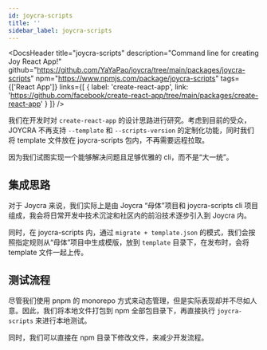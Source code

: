 ```yaml
---
id: joycra-scripts
title: ''
sidebar_label: joycra-scripts
---
```



<DocsHeader
  title="joycra-scripts"
  description="Command line for creating Joy React App!"
  github="https://github.com/YaYaPao/joycra/tree/main/packages/joycra-scripts"
  npm="https://www.npmjs.com/package/joycra-scripts"
  tags={['React App']}
  links={[
    {
      label: 'create-react-app',
      link: 'https://github.com/facebook/create-react-app/tree/main/packages/create-react-app'
    }
  ]}
/>

<!-- -->

我们在开发时对 `create-react-app` 的设计思路进行研究。考虑到目前的受众，JOYCRA 不再支持 `--template` 和 `--scripts-version` 的定制化功能，同时我们将 template 文件放在 joycra-scripts 包内，不再需要远程拉取。

因为我们试图实现一个能够解决问题且足够优雅的 cli，而不是“大一统”。

## 集成思路

对于 Joycra 来说，我们实际上是由 Joycra “母体”项目和 joycra-scripts cli 项目组成，我会将日常开发中技术沉淀和社区内的前沿技术逐步引入到 Joycra 内。

同时，在 joycra-scripts 内，通过 `migrate + template.json` 的模式，我们会按照指定规则从“母体”项目中生成模版，放到 `template` 目录下，在发布时，会将 template 文件一起上传。

## 测试流程

尽管我们使用 pnpm 的 monorepo 方式来动态管理，但是实际表现却并不尽如人意。因此，我们将本地文件打包到 npm 全部包目录下，再直接执行 `joycra-scripts` 来进行本地测试。

同时，我们可以直接在 npm 目录下修改文件，来减少开发流程。




